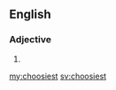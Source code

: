 ==English==

===Adjective===
{{head|en|adjective superlative form}}

# {{en-superlative of|choosy}}

[[my:choosiest]]
[[sv:choosiest]]